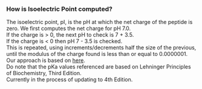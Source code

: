 ===How is Isoelectric Point computed?===

The isoelectric point, pI, is the pH at which the net charge of the peptide is zero. We first computes the net charge for pH 7.0.<br/>
If the charge is > 0, the next pH to check is 7 + 3.5.<br/>
If the charge is < 0 then pH 7 - 3.5 is checked.<br/> 
This is repeated, using increments/decrements half the size of the previous, until the modulus of the charge found is less than or equal to 0.0000001.<br/>
Our approach is based on [http://www.innovagen.se/custom-peptide-synthesis/peptide-property-calculator/peptide-property-calculator-notes.asp#PI here].<br/>
Do note that the pKa values referenced are based on Lehninger Principles of Biochemistry, Third Edition.<br/>
Currently in the process of updating to 4th Edition.<br/>